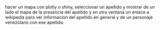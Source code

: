 
hacer un mapa con plotly o shiny, seleccionar un apellido y mostrar de un lado el mapa de la presencia del apellido y en otra ventana un enlace a wikipedia para ver información del apellido en general y de un personaje venezolano con ese apellido.
